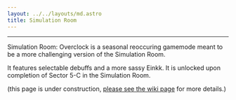---
layout: ../../layouts/md.astro
title: Simulation Room
---

<OverclockBanner />

---

Simulation Room: Overclock is a seasonal reoccuring gamemode meant to be a more challenging version of the Simulation Room.

It features selectable debuffs and a more sassy Einkk. It is unlocked upon completion of Sector 5-C in the Simulation Room.


(this page is under construction, [please see the wiki page](https://nikke-goddess-of-victory-international.fandom.com/wiki/Simulation_Room) for more details.)